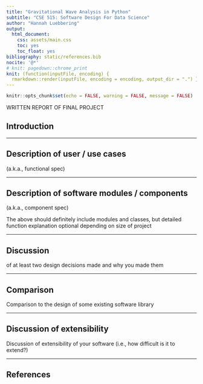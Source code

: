 ```yaml
---
title: "Gravitational Wave Analysis in Python"
subtitle: "CSE 515: Software Design For Data Science"
author: "Hannah Luebbering"
output:
  html_document: 
    css: assets/main.css
    toc: yes
    toc_float: yes
bibliography: static/references.bib
nocite: '@*'
# knit: pagedown::chrome_print
knit: (function(inputFile, encoding) {
  rmarkdown::render(inputFile, encoding = encoding, output_dir = ".") })
---
```


```r
knitr::opts_chunk$set(echo = FALSE, warning = FALSE, message = FALSE)

```



WRITTEN REPORT OF FINAL PROJECT

## Introduction


--------------------------------------------

## Description of user / use cases

(a.k.a., functional spec)

--------------------------------------------


## Description of software modules / components

(a.k.a., component spec)	

The above should definitely include modules and classes, but detailed function explanation optional depending on size of project




--------------------------------------------

## Discussion


 of at least two design decisions made and why you made them

--------------------------------------------

## Comparison 

Comparison to the design of some existing software library	


--------------------------------------------

## Discussion of extensibility


Discussion of extensibility of your software (i.e., how difficult is it to extend?)	


--------------------------------------------



## References 
